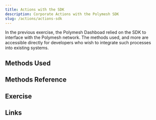 ```yaml
---
title: Actions with the SDK
description: Corporate Actions with the Polymesh SDK
slug: /actions/actions-sdk
---
```


In the previous exercise, the Polymesh Dashboad relied on the SDK to interface with the Polymesh network. The methods used, and more are accessible directly for developers who wish to integrate such processes into existing systems. 

## Methods Used


## Methods Reference


## Exercise


## Links

